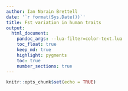 ```yaml
---
author: Ian Narain Brettell
date: '`r format(Sys.Date())`'
title: Fst variation in human traits
output:
  html_document:
    pandoc_args: --lua-filter=color-text.lua
    toc_float: true
    keep_md: true
    highlight: pygments
    toc: true
    number_sections: true
---
```


```r
knitr::opts_chunk$set(echo = TRUE)
```
